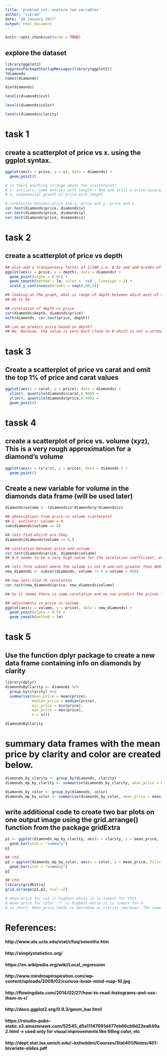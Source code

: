 ```yaml
---
title: 'problem_set: explore two variables'
author: "vikram"
date: "28 January 2017"
output: html_document
---
```


```r
knitr::opts_chunk$set(echo = TRUE)
```

## explore the dataset
```r
library(ggplot2)
suppressPackageStartupMessages(library(ggplot2))
?diamonds
names(diamonds)
```

```r
dim(diamonds)
```

```r
levels(diamonds$cut)
```
```r
levels(diamonds$color)
```
```r
levels(diamonds$clarity)
```

# task 1
## create a scatterplot of price vs x. using the ggplot syntax.

```r
ggplot(aes(x = price, y = x), data = diamonds) +
  geom_point()
```

```r
# is there anything strange about the scatterplot?
# 1. outliers, some entries with length = 0mm and still a price associated with it
# 2. exponential growth of price with length
```

```r
# corelation between price and x, price and y, price and z
cor.test(diamonds$price, diamonds$x)
cor.test(diamonds$price, diamonds$y)
cor.test(diamonds$price, diamonds$z)
```

# task 2
## create a scatterplot of price vs depth
```r
## also add a transparency factor of 1/100 i.e. 0.01 and add breaks of 2units on y-axis
ggplot(aes(x = price, y = depth), data = diamonds) +
  geom_point(alpha = 0.01) +
  geom_smooth(method = lm, color = 'red', linetype = 2) +
  scale_y_continuous(breaks = seq(0,80,2))

## looking at the graph, what is range of depth between which most of the values lie?
## 60 to 64
```

```r
## corelation of depth vs price
cor(diamonds$depth, diamonds$price)
with(diamonds, cor.test(price, depth))

```

```r
## can we predict price based on depth?
## No. Because, the value is very much close to 0 which is not a strong mark for prediction, we need something above 70% i.e. (<= -.7 or >= +.7)
```


# task 3
## Create a scatterplot of price vs carat and omit the top 1% of price and carat values
```r
ggplot(aes(x = carat, y = price), data = diamonds) +
  xlim(0, quantile(diamonds$carat,0.99)) +
  ylim(0, quantile(diamonds$price,0.99)) +
  geom_point()
```

# tassk 4
## create a scatterplot of price vs. volume (x*y*z), This is a very rough approximation for a diamond's volume
```r
ggplot(aes(x = (x*y*z), y = price), data = diamonds ) +
  geom_point()
```
## Create a new variable for volume in the diamonds data frame (will be used later)
```r
diamonds$volume <- (diamonds$x*diamonds$y*diamonds$z)
```

```r
## observations from price vs volume scatterplot
## 1. outliers: volume = 0
sum(diamonds$volume == 0)
```

```r
## lets find whiich are they
diamonds[diamonds$volume == 0,]
```

```r
## corelation between price and volume
cor.test(diamonds$price, diamonds$volume)
## 0.9 seems to be a very high value for the corelation coefficient, even if we ignore the 20 outliers, it looks quite something which we can bet upon
```

```r
## lets form subset where the volume is not 0 and not greater than 800
new_diamonds <- subset(diamonds, volume != 0 & volume < 800)

## now lets find th corelation
cor.test(new_diamonds$price, new_diamonds$volume)

## So it seems there is some corelation and we can predict the prices from the volume
```

```r
## adjustments in price vs volume
ggplot(aes(x = volume, y = price), data = new_diamonds) +
  geom_point(alpha = 0.5) +
  geom_smooth(method = lm)
```

# task 5
##  Use the function dplyr package to create a new data frame containing info on diamonds by clarity
```r
library(dplyr)
diamondsByClarity <- diamonds %>%
  group_by(clarity) %>%
  summarise(mean_price = mean(price),
            median_price = median(price),
            min_price = min(price),
            max_price = max(price),
            n = n())

diamondsByClarity
```
# summary data frames with the mean price by clarity and color are created below.
```r
diamonds_by_clarity <- group_by(diamonds, clarity)
diamonds_mp_by_clarity <- summarise(diamonds_by_clarity, mean_price = mean(price))

diamonds_by_color <- group_by(diamonds, color)
diamonds_mp_by_color <- summarise(diamonds_by_color, mean_price = mean(price))
```


## write additional code to create two bar plots on one output image using the grid.arrange() function from the package gridExtra
```r
p1 <- ggplot(diamonds_mp_by_clarity, aes(x = clarity, y = mean_price, fill = clarity)) +
  geom_bar(stat = "summary")
p1
```

```r
## ctd.
p2 = ggplot(diamonds_mp_by_color, aes(x = color, y = mean_price, fill= color)) +
  geom_bar(stat = "summary")
p2
```

```r
## ctd
library(gridExtra)
grid.arrange(p1,p2, ncol =2)
```

```r
# mean price for s12 is highest while it is lowest for VVS1
# mean price for color 'J' is highest while it is lowest for E
# in short: Mean price tends to decrease as clarity improves. The same can be said for color.
```

# References: 
#### http://www.ats.ucla.edu/stat/r/faq/smooths.htm
#### http://simplystatistics.org/
#### https://en.wikipedia.org/wiki/Local_regression
#### http://www.mindmapinspiration.com/wp-content/uploads/2009/02/curious-brain-mind-map-10.jpg
#### http://flowingdata.com/2014/02/27/how-to-read-histograms-and-use-them-in-r/
#### http://docs.ggplot2.org/0.9.3/geom_bar.html
#### https://rstudio-pubs-static.s3.amazonaws.com/52545_d5a11147091d477eb66cb9d22ea649a2.html -> used only for visual improvements like filling color, etc
#### http://dept.stat.lsa.umich.edu/~kshedden/Courses/Stat401/Notes/401-bivariate-slides.pdf